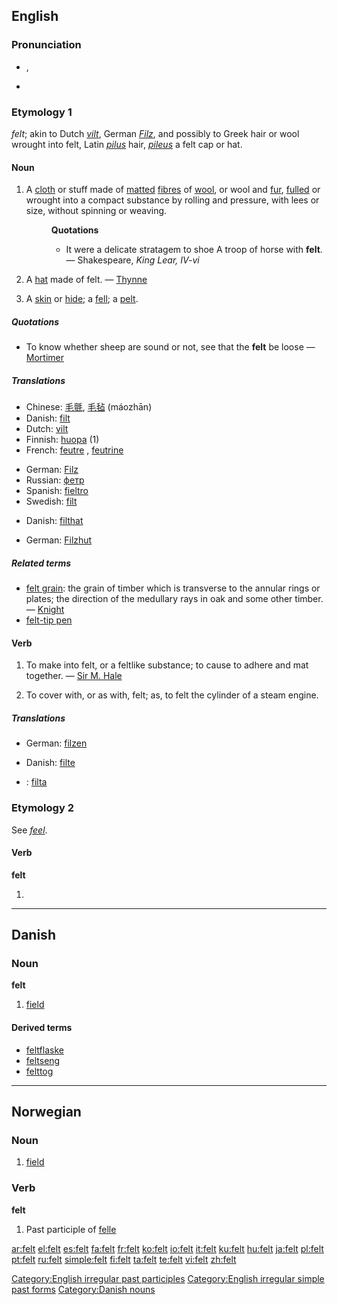 {{wikipedia|dab=felt}}
==English==

{{rank|best|word|light|248|felt|since|use|used}}

===Pronunciation===
* {{IPA|/fεlt/}}, {{SAMPA|/fElt/}}
* {{audio|en-us-felt.ogg|Audio (US)}}
*: {{rhymes|ɛlt}}

===Etymology 1===
{{etyl|ang}} ''felt''; akin to Dutch ''[[vilt]]'', German ''[[Filz]]'', and possibly to Greek hair or wool wrought into felt, Latin ''[[pilus]]'' hair, ''[[pileus]]'' a felt cap or hat.

====Noun====
{{wikipedia}}
{{en-noun|-}}

# A [[cloth]] or stuff made of [[mat]]ted [[fibre]]s of [[wool]], or wool and [[fur]], [[full]]ed or wrought into a compact substance by rolling and pressure, with lees or size, without spinning or weaving.
#: '''Quotations'''
#:* It were a delicate stratagem to shoe A troop of horse with '''felt'''. &mdash; Shakespeare, ''King Lear, IV-vi''
# A [[hat]] made of felt. &mdash; [[Thynne]]
# {{obsolete}} A [[skin]] or [[hide]]; a [[fell]]; a [[pelt]].

=====Quotations=====
* To know whether sheep are sound or not, see that the '''felt''' be loose &mdash; [[Mortimer]]

=====Translations=====
{{trans-top|cloth made of matted fibres of wool}}
* Chinese: [[毛氈]], [[毛毡]] (máozhān)
* Danish: [[filt]] {{n}}
* Dutch: [[vilt]] {{n}}
* Finnish: [[huopa]] (1)
* French: [[feutre]] {{m}}, [[feutrine]] {{f}}
{{trans-mid}}
* German: [[Filz]] {{n}}
* Russian: [[фетр]] {{m}}
* Spanish: [[fieltro]] {{m}}
* Swedish: [[filt]] {{c}}
{{trans-bottom}}

{{trans-top|hat made of felt}}
* Danish: [[filthat]] {{c}}
{{trans-mid}}
* German: [[Filzhut]] {{m}}
{{trans-bottom}}

=====Related terms=====
* [[felt grain]]: the grain of timber which is transverse to the annular rings or plates; the direction of the medullary rays in oak and some other timber. &mdash; [[Knight]]
* [[felt-tip pen]]

====Verb====
{{en-verb}}

# {{transitive}} To make into felt, or a feltlike substance; to cause to adhere and mat together. &mdash; [[Sir M. Hale]]
# {{transitive}} To cover with, or as with, felt; as, to felt the cylinder of a steam engine.

=====Translations=====
{{trans-top|make into felt}}
* German: [[filzen]]
{{trans-mid}}
{{trans-bottom}}

{{trans-top|cover with felt}}
* Danish: [[filte]]
{{trans-mid}}
{{trans-bottom}}

{{checktrans}}
* {{ttbc|Swedish}}: [[filta]]

===Etymology 2===
See ''[[feel]]''.

====Verb====
'''felt'''

# {{past of|feel}}

[[Category:English irregular past participles]]
[[Category:English irregular simple past forms]]

----

==Danish==

===Noun===
'''felt''' {{n}}

# [[field]]

====Derived terms====
* [[feltflaske]] {{c}}
* [[feltseng]] {{c}}
* [[felttog]] {{n}}

[[Category:Danish nouns]]

----

==Norwegian==

===Noun===
{{no-noun-n1}}

# [[field]]

===Verb===
'''felt'''

# Past participle of [[felle]]

[[ar:felt]]
[[el:felt]]
[[es:felt]]
[[fa:felt]]
[[fr:felt]]
[[ko:felt]]
[[io:felt]]
[[it:felt]]
[[ku:felt]]
[[hu:felt]]
[[ja:felt]]
[[pl:felt]]
[[pt:felt]]
[[ru:felt]]
[[simple:felt]]
[[fi:felt]]
[[ta:felt]]
[[te:felt]]
[[vi:felt]]
[[zh:felt]]